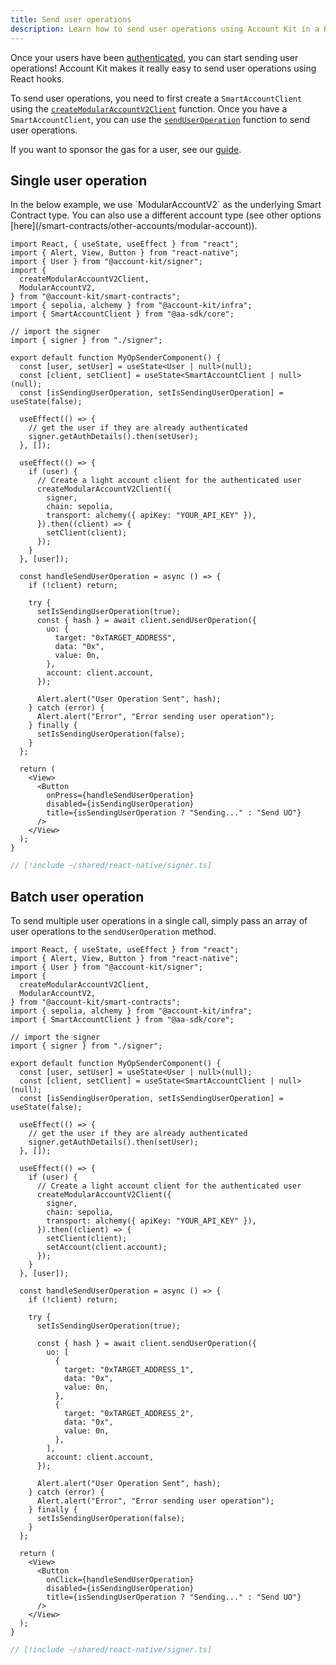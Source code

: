 ```yaml
---
title: Send user operations
description: Learn how to send user operations using Account Kit in a React Native application.
---
```



Once your users have been [authenticated](/react-native/signer/authenticating-users/authenticating-with-otp), you can start sending user operations! Account Kit makes it really easy to send user operations using React hooks.

To send user operations, you need to first create a `SmartAccountClient` using the [`createModularAccountV2Client`](/reference/account-kit/smart-contracts/functions/createModularAccountV2Client) function.
Once you have a `SmartAccountClient`, you can use the [`sendUserOperation`](/reference/aa-sdk/core/functions/sendUserOperation#senduseroperation) function to send user operations.

If you want to sponsor the gas for a user, see our [guide](/react-native/using-smart-accounts/sponsor-gas).

## Single user operation

<Tip>
In the below example, we use `ModularAccountV2` as the underlying Smart Contract type. You can also use a different account type (see other options [here](/smart-contracts/other-accounts/modular-account)).
</Tip>

<CodeBlocks>

```tsx twoslash [send-user-operation.tsx]
import React, { useState, useEffect } from "react";
import { Alert, View, Button } from "react-native";
import { User } from "@account-kit/signer";
import {
  createModularAccountV2Client,
  ModularAccountV2,
} from "@account-kit/smart-contracts";
import { sepolia, alchemy } from "@account-kit/infra";
import { SmartAccountClient } from "@aa-sdk/core";

// import the signer
import { signer } from "./signer";

export default function MyOpSenderComponent() {
  const [user, setUser] = useState<User | null>(null);
  const [client, setClient] = useState<SmartAccountClient | null>(null);
  const [isSendingUserOperation, setIsSendingUserOperation] = useState(false);

  useEffect(() => {
    // get the user if they are already authenticated
    signer.getAuthDetails().then(setUser);
  }, []);

  useEffect(() => {
    if (user) {
      // Create a light account client for the authenticated user
      createModularAccountV2Client({
        signer,
        chain: sepolia,
        transport: alchemy({ apiKey: "YOUR_API_KEY" }),
      }).then((client) => {
        setClient(client);
      });
    }
  }, [user]);

  const handleSendUserOperation = async () => {
    if (!client) return;

    try {
      setIsSendingUserOperation(true);
      const { hash } = await client.sendUserOperation({
        uo: {
          target: "0xTARGET_ADDRESS",
          data: "0x",
          value: 0n,
        },
        account: client.account,
      });

      Alert.alert("User Operation Sent", hash);
    } catch (error) {
      Alert.alert("Error", "Error sending user operation");
    } finally {
      setIsSendingUserOperation(false);
    }
  };

  return (
    <View>
      <Button
        onPress={handleSendUserOperation}
        disabled={isSendingUserOperation}
        title={isSendingUserOperation ? "Sending..." : "Send UO"}
      />
    </View>
  );
}
```

```ts twoslash [signer.ts] filename="signer.ts"
// [!include ~/shared/react-native/signer.ts]
```

</CodeBlocks>

## Batch user operation

To send multiple user operations in a single call, simply pass an array of user operations to the `sendUserOperation` method.

<CodeBlocks>

```tsx twoslash [batch-user-operation-component.tsx]
import React, { useState, useEffect } from "react";
import { Alert, View, Button } from "react-native";
import { User } from "@account-kit/signer";
import {
  createModularAccountV2Client,
  ModularAccountV2,
} from "@account-kit/smart-contracts";
import { sepolia, alchemy } from "@account-kit/infra";
import { SmartAccountClient } from "@aa-sdk/core";

// import the signer
import { signer } from "./signer";

export default function MyOpSenderComponent() {
  const [user, setUser] = useState<User | null>(null);
  const [client, setClient] = useState<SmartAccountClient | null>(null);
  const [isSendingUserOperation, setIsSendingUserOperation] = useState(false);

  useEffect(() => {
    // get the user if they are already authenticated
    signer.getAuthDetails().then(setUser);
  }, []);

  useEffect(() => {
    if (user) {
      // Create a light account client for the authenticated user
      createModularAccountV2Client({
        signer,
        chain: sepolia,
        transport: alchemy({ apiKey: "YOUR_API_KEY" }),
      }).then((client) => {
        setClient(client);
        setAccount(client.account);
      });
    }
  }, [user]);

  const handleSendUserOperation = async () => {
    if (!client) return;

    try {
      setIsSendingUserOperation(true);

      const { hash } = await client.sendUserOperation({
        uo: [
          {
            target: "0xTARGET_ADDRESS_1",
            data: "0x",
            value: 0n,
          },
          {
            target: "0xTARGET_ADDRESS_2",
            data: "0x",
            value: 0n,
          },
        ],
        account: client.account,
      });

      Alert.alert("User Operation Sent", hash);
    } catch (error) {
      Alert.alert("Error", "Error sending user operation");
    } finally {
      setIsSendingUserOperation(false);
    }
  };

  return (
    <View>
      <Button
        onClick={handleSendUserOperation}
        disabled={isSendingUserOperation}
        title={isSendingUserOperation ? "Sending..." : "Send UO"}
      />
    </View>
  );
}
```

```ts twoslash [signer.ts] filename="signer.ts"
// [!include ~/shared/react-native/signer.ts]
```

</CodeBlocks>
